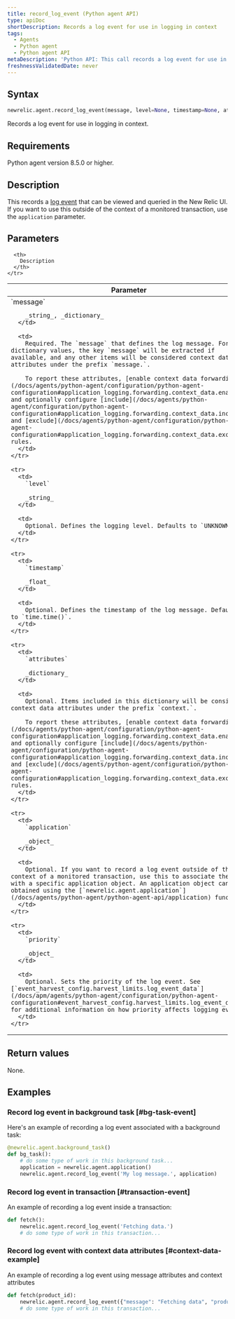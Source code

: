 ```yaml
---
title: record_log_event (Python agent API)
type: apiDoc
shortDescription: Records a log event for use in logging in context
tags:
  - Agents
  - Python agent
  - Python agent API
metaDescription: 'Python API: This call records a log event for use in logging in context.'
freshnessValidatedDate: never
---
```


## Syntax

```py
newrelic.agent.record_log_event(message, level=None, timestamp=None, attributes=None, application=None, priority=None)
```

Records a log event for use in logging in context.

## Requirements

Python agent version 8.5.0 or higher.

## Description

This records a [log event](/docs/logs/logs-context/configure-logs-context-python) that can be viewed and queried in the New Relic UI. If you want to use this outside of the context of a monitored transaction, use the `application` parameter.

## Parameters

<table>
  <thead>
    <tr>
      <th width="25%">
        Parameter
      </th>

      <th>
        Description
      </th>
    </tr>
  </thead>

  <tbody>
    <tr>
      <td>
        `message`

        _string_, _dictionary_
      </td>

      <td>
        Required. The `message` that defines the log message. For dictionary values, the key `message` will be extracted if available, and any other items will be considered context data attributes under the prefix `message.`. 
        
        To report these attributes, [enable context data forwarding](/docs/agents/python-agent/configuration/python-agent-configuration#application_logging.forwarding.context_data.enabled) and optionally configure [include](/docs/agents/python-agent/configuration/python-agent-configuration#application_logging.forwarding.context_data.include) and [exclude](/docs/agents/python-agent/configuration/python-agent-configuration#application_logging.forwarding.context_data.exclude) rules.
      </td>
    </tr>

    <tr>
      <td>
        `level`

        _string_
      </td>

      <td>
        Optional. Defines the logging level. Defaults to `UNKNOWN`.
      </td>
    </tr>

    <tr>
      <td>
        `timestamp`

        _float_
      </td>

      <td>
        Optional. Defines the timestamp of the log message. Defaults to `time.time()`.
      </td>
    </tr>

    <tr>
      <td>
        `attributes`

        _dictionary_
      </td>

      <td>
        Optional. Items included in this dictionary will be considered context data attributes under the prefix `context.`. 
        
        To report these attributes, [enable context data forwarding](/docs/agents/python-agent/configuration/python-agent-configuration#application_logging.forwarding.context_data.enabled) and optionally configure [include](/docs/agents/python-agent/configuration/python-agent-configuration#application_logging.forwarding.context_data.include) and [exclude](/docs/agents/python-agent/configuration/python-agent-configuration#application_logging.forwarding.context_data.exclude) rules.
      </td>
    </tr>

    <tr>
      <td>
        `application`

        _object_
      </td>

      <td>
        Optional. If you want to record a log event outside of the context of a monitored transaction, use this to associate the call with a specific application object. An application object can be obtained using the [`newrelic.agent.application`](/docs/agents/python-agent/python-agent-api/application) function.
      </td>
    </tr>

    <tr>
      <td>
        `priority`

        _object_
      </td>

      <td>
        Optional. Sets the priority of the log event. See [`event_harvest_config.harvest_limits.log_event_data`](/docs/apm/agents/python-agent/configuration/python-agent-configuration#event_harvest_config.harvest_limits.log_event_data) for additional information on how priority affects logging events.
      </td>
    </tr>
  </tbody>
</table>

## Return values

None.

## Examples

### Record log event in background task [#bg-task-event]

Here's an example of recording a log event associated with a background task:

```py
@newrelic.agent.background_task()
def bg_task():
    # do some type of work in this background task...
    application = newrelic.agent.application()
    newrelic.agent.record_log_event('My log message.', application)
```

### Record log event in transaction [#transaction-event]

An example of recording a log event inside a transaction:

```py
def fetch():
    newrelic.agent.record_log_event('Fetching data.')
    # do some type of work in this transaction...
```

### Record log event with context data attributes [#context-data-example]

An example of recording a log event using message attributes and context attributes

```py
def fetch(product_id):
    newrelic.agent.record_log_event({"message": "Fetching data", "product_id": product_id}, attributes={"thread_id": threading.get_ident()})
    # do some type of work in this transaction...
```
